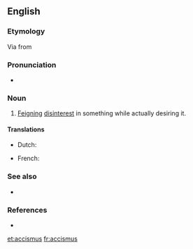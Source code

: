 ==English==

===Etymology===
Via {{etyl|la|en}} {{term|accismus|lang=la}} from {{etyl|grc|en}} {{term|ἀκκισμός||prudery|tr=akkismos|lang=grc}}
{{examples-right|examples=Oh, but I can't accept this gift!}}

===Pronunciation=== 
* {{IPA|/ækˈsɪzməs/|lang=en}} 

===Noun===
{{head|en|noun}}

# {{context|rhetoric|lang=en}} [[feign|Feigning]] [[disinterest]] in something while actually desiring it.

====Translations====
{{trans-top|Feigning disinterest in something while actually desiring it.}}
* Dutch: {{t|nl|accismus|m}}
{{trans-mid}}
* French: {{t+|fr|accisme|m}}
{{trans-bottom}}

===See also===
* {{projectlink|wikipedia}}

===References===
* {{R:Silva Rhetoricae}}

[[et:accismus]]
[[fr:accismus]]